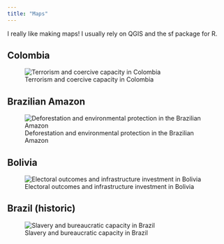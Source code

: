 ```yaml
---
title: "Maps"
---
```


I really like making maps! I usually rely on QGIS and the sf package for R.

::: {.panel-tabset}

## Colombia

![Terrorism and coercive capacity in Colombia](maps/maps_colombia.png)

## Brazilian Amazon

![Deforestation and environmental protection in the Brazilian Amazon](maps/maps_brazil_2.png)

## Bolivia

![Electoral outcomes and infrastructure investment in Bolivia](maps/maps_bolivia.png)

## Brazil (historic)

![Slavery and bureaucratic capacity in Brazil](maps/maps_brazil_1.png)

:::